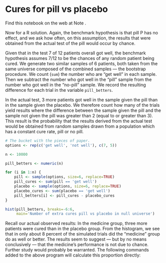 # Cures for pill vs placebo


Find this notebook on the web at Note .

Now for a R solution. Again, the benchmark hypothesis is that pill P has
no effect, and we ask how often, on this assumption, the results that
were obtained from the actual test of the pill would occur by chance.

Given that in the test 7 of 12 patients overall got well, the benchmark
hypothesis assumes 7/12 to be the chances of any random patient being
cured. We generate two similar samples of 6 patients, both taken from
the same universe composed of the combined samples — the bootstrap
procedure. We count (`sum`) the number who are “get well” in each
sample. Then we subtract the number who got well in the “pill” sample
from the number who got well in the “no-pill” sample. We record the
resulting difference for each trial in the variable `pill_betters`.

In the actual test, 3 more patients got well in the sample given the
pill than in the sample given the placebo. We therefore count how many
of the trials yield results where the difference between the sample
given the pill and the sample not given the pill was greater than 2
(equal to or greater than 3). This result is the probability that the
results derived from the actual test would be obtained from random
samples drawn from a population which has a constant cure rate, pill or
no pill.

```r
# The bucket with the pieces of paper.
options <- rep(c('get well', 'not well'), c(7, 5))

n <- 10000

pill_betters <- numeric(n)

for (i in 1:n) {
    pill <- sample(options, size=6, replace=TRUE)
    pill_cures <- sum(pill == 'get well')
    placebo <- sample(options, size=6, replace=TRUE)
    placebo_cures <- sum(placebo == 'get well')
    pill_betters[i] <- pill_cures - placebo_cures
}

hist(pill_betters, breaks=-6:6,
     main='Number of extra cures pill vs placebo in null universe')
```

Recall our actual observed results: In the medicine group, three more
patients were cured than in the placebo group. From the histogram, we
see that in only about 8 percent of the simulated trials did the
“medicine” group do as well or better. The results seem to suggest — but
by no means conclusively — that the medicine’s performance is not due to
chance. Further study would probably be warranted. The following
commands added to the above program will calculate this proportion
directly:
